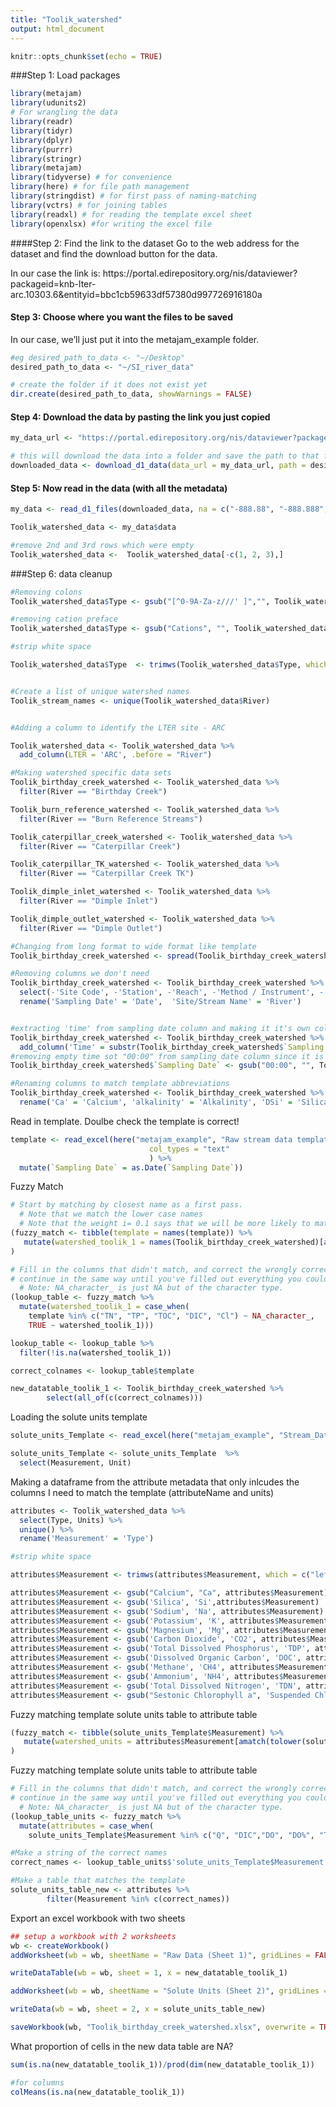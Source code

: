 ```yaml
---
title: "Toolik_watershed"
output: html_document
---
```


```r
knitr::opts_chunk$set(echo = TRUE)
```


###Step 1: Load packages

```r

library(metajam)  
library(udunits2)
# For wrangling the data
library(readr)
library(tidyr)
library(dplyr)
library(purrr)
library(stringr)
library(metajam)
library(tidyverse) # for convenience
library(here) # for file path management
library(stringdist) # for first pass of naming-matching
library(vctrs) # for joining tables
library(readxl) # for reading the template excel sheet
library(openxlsx) #for writing the excel file

```

####Step 2: Find the link to the dataset
Go to the web address for the dataset and find the download button for the data. 

In our case the link is: https://portal.edirepository.org/nis/dataviewer?packageid=knb-lter-arc.10303.6&entityid=bbc1cb59633df57380d997726916180a

#### Step 3: Choose where you want the files to be saved
In our case, we'll just put it into the metajam_example folder.

```r

#eg desired_path_to_data <- "~/Desktop"
desired_path_to_data <- "~/SI_river_data"

# create the folder if it does not exist yet
dir.create(desired_path_to_data, showWarnings = FALSE)


```

#### Step 4: Download the data by pasting the link you just copied
```r

my_data_url <- "https://portal.edirepository.org/nis/dataviewer?packageid=knb-lter-arc.10303.6&entityid=bbc1cb59633df57380d997726916180a"

# this will download the data into a folder and save the path to that folder
downloaded_data <- download_d1_data(data_url = my_data_url, path = desired_path_to_data)


```

#### Step 5: Now read in the data (with all the metadata)

```r


my_data <- read_d1_files(downloaded_data, na = c("-888.88", "-888.888", "-888"))

Toolik_watershed_data <- my_data$data

#remove 2nd and 3rd rows which were empty
Toolik_watershed_data <-  Toolik_watershed_data[-c(1, 2, 3),]

```

###Step 6: data cleanup
```r
#Removing colons
Toolik_watershed_data$Type <- gsub("[^0-9A-Za-z///' ]","", Toolik_watershed_data$Type)

#removing cation preface
Toolik_watershed_data$Type <- gsub("Cations", "", Toolik_watershed_data$Type)

#strip white space

Toolik_watershed_data$Type  <- trimws(Toolik_watershed_data$Type, which = c("left"))


#Create a list of unique watershed names 
Toolik_stream_names <- unique(Toolik_watershed_data$River)


#Adding a column to identify the LTER site - ARC

Toolik_watershed_data <- Toolik_watershed_data %>% 
  add_column(LTER = 'ARC', .before = "River")

#Making watershed specific data sets
Toolik_birthday_creek_watershed <- Toolik_watershed_data %>% 
  filter(River == "Birthday Creek")

Toolik_burn_reference_watershed <- Toolik_watershed_data %>% 
  filter(River == "Burn Reference Streams")

Toolik_caterpillar_creek_watershed <- Toolik_watershed_data %>% 
  filter(River == "Caterpillar Creek")

Toolik_caterpillar_TK_watershed <- Toolik_watershed_data %>% 
  filter(River == "Caterpillar Creek TK")

Toolik_dimple_inlet_watershed <- Toolik_watershed_data %>% 
  filter(River == "Dimple Inlet")

Toolik_dimple_outlet_watershed <- Toolik_watershed_data %>% 
  filter(River == "Dimple Outlet")


```


```r


#Changing from long format to wide format like template
Toolik_birthday_creek_watershed <- spread(Toolik_birthday_creek_watershed , key = 'Type', value = 'Value')

#Removing columns we don't need
Toolik_birthday_creek_watershed <- Toolik_birthday_creek_watershed %>% 
  select(-'Site Code', -'Station', -'Reach', -'Method / Instrument', -'Units', -'Comments')  %>% 
  rename('Sampling Date' = 'Date',  'Site/Stream Name' = 'River')


#extracting 'time' from sampling date column and making it it's own column
Toolik_birthday_creek_watershed <- Toolik_birthday_creek_watershed %>% 
  add_column('Time' = substr(Toolik_birthday_creek_watershed$`Sampling Date`, 11, 16), .after = 'Sampling Date')
#removing empty time sot "00:00" from sampling date column since it is "00:00" in every cell (not informative)
Toolik_birthday_creek_watershed$`Sampling Date` <- gsub("00:00", "", Toolik_birthday_creek_watershed$`Sampling Date`)

#Renaming columns to match template abbreviations
Toolik_birthday_creek_watershed <- Toolik_birthday_creek_watershed %>% 
  rename('Ca' = 'Calcium', 'alkalinity' = 'Alkalinity', 'DSi' = 'Silica', 'Na' = 'Sodium', 'K' = 'Potassium', 'Mg' = 'Magnesium', 'CO2' = 'Carbon Dioxide', 'TDP' = 'Total Dissolved Phosphorus', 'DOC' = 'Dissolved Organic Carbon', 'CH4' = 'Methane', 'NH4' = 'Ammonium', 'TDN' = 'Total Dissolved Nitrogen', 'Suspended Chl' = 'Sestonic Chlorophyll a')

```




Read in template. Doulbe check the template is correct!
```r

template <- read_excel(here("metajam_example", "Raw stream data template.xlsx"), 
                               col_types = "text"
                               ) %>%
  mutate(`Sampling Date` = as.Date(`Sampling Date`))

```


Fuzzy Match
```r


# Start by matching by closest name as a first pass. 
  # Note that we match the lower case names
  # Note that the weight i= 0.1 says that we will be more likely to match if watershed 1 = template + extra
(fuzzy_match <- tibble(template = names(template)) %>%
   mutate(watershed_toolik_1 = names(Toolik_birthday_creek_watershed)[amatch(tolower(template), tolower(names(Toolik_birthday_creek_watershed )), maxDist = 1, weight = c(d=1,i=0.1,s=1,t=1))])
)

```

```r

# Fill in the columns that didn't match, and correct the wrongly corrected matches
# continue in the same way until you've filled out everything you could.
  # Note: NA_character_ is just NA but of the character type.
(lookup_table <- fuzzy_match %>%
  mutate(watershed_toolik_1 = case_when(
    template %in% c("TN", "TP", "TOC", "DIC", "Cl") ~ NA_character_,
    TRUE ~ watershed_toolik_1)))

lookup_table <- lookup_table %>%
  filter(!is.na(watershed_toolik_1))

correct_colnames <- lookup_table$template


```

```r

new_datatable_toolik_1 <- Toolik_birthday_creek_watershed %>% 
        select(all_of(c(correct_colnames)))


```

Loading the solute units template

```r


solute_units_Template <- read_excel(here("metajam_example", "Stream_Data_Template.xlsx"), sheet = "Solute Units" )

solute_units_Template <- solute_units_Template  %>%
  select(Measurement, Unit)


```

Making a dataframe from the attribute metadata that only inlcudes the columns I need to match the template (attributeName and units)
```r

attributes <- Toolik_watershed_data %>%
  select(Type, Units) %>%
  unique() %>%
  rename('Measurement' = 'Type')

#strip white space

attributes$Measurement <- trimws(attributes$Measurement, which = c("left"))

attributes$Measurement <- gsub("Calcium", "Ca", attributes$Measurement)
attributes$Measurement <- gsub('Silica', 'Si',attributes$Measurement)
attributes$Measurement <- gsub('Sodium', 'Na', attributes$Measurement)
attributes$Measurement <- gsub('Potassium', 'K', attributes$Measurement)
attributes$Measurement <- gsub('Magnesium', 'Mg', attributes$Measurement)
attributes$Measurement <- gsub('Carbon Dioxide', 'CO2', attributes$Measurement)
attributes$Measurement <- gsub('Total Dissolved Phosphorus', 'TDP', attributes$Measurement)
attributes$Measurement <- gsub('Dissolved Organic Carbon', 'DOC', attributes$Measurement)
attributes$Measurement <- gsub('Methane', 'CH4', attributes$Measurement)
attributes$Measurement <- gsub('Ammonium', 'NH4', attributes$Measurement)
attributes$Measurement <- gsub('Total Dissolved Nitrogen', 'TDN', attributes$Measurement)
attributes$Measurement <- gsub("Sestonic Chlorophyll a", 'Suspended Chl', attributes$Measurement)


```

Fuzzy matching template solute units table to attribute table
```r

(fuzzy_match <- tibble(solute_units_Template$Measurement) %>%
   mutate(watershed_units = attributes$Measurement[amatch(tolower(solute_units_Template$Measurement), tolower(attributes$Measurement), maxDist = 1, weight = c(d=1,i=0.1,s=1,t=1))])
)


```

Fuzzy matching template solute units table to attribute table
```r

# Fill in the columns that didn't match, and correct the wrongly corrected matches
# continue in the same way until you've filled out everything you could.
  # Note: NA_character_ is just NA but of the character type.
(lookup_table_units <- fuzzy_match %>%
  mutate(attributes = case_when(
    solute_units_Template$Measurement %in% c("Q", "DIC","DO", "DO%", "TKN", "PON", "TOC", "TN", "DON", "TP", "DOP", "Cl", "PP") ~ NA_character_, TRUE ~ watershed_units)))

#Make a string of the correct names
correct_names <- lookup_table_units$'solute_units_Template$Measurement'

```



```r


#Make a table that matches the template
solute_units_table_new <- attributes %>% 
        filter(Measurement %in% c(correct_names))

```

Export an excel workbook with two sheets

```r


## setup a workbook with 2 worksheets
wb <- createWorkbook()
addWorksheet(wb = wb, sheetName = "Raw Data (Sheet 1)", gridLines = FALSE)

writeDataTable(wb = wb, sheet = 1, x = new_datatable_toolik_1)

addWorksheet(wb = wb, sheetName = "Solute Units (Sheet 2)", gridLines = FALSE)

writeData(wb = wb, sheet = 2, x = solute_units_table_new)

saveWorkbook(wb, "Toolik_birthday_creek_watershed.xlsx", overwrite = TRUE)

```

What proportion of cells in the new data table are NA?

```r

sum(is.na(new_datatable_toolik_1))/prod(dim(new_datatable_toolik_1))

#for columns
colMeans(is.na(new_datatable_toolik_1))

```